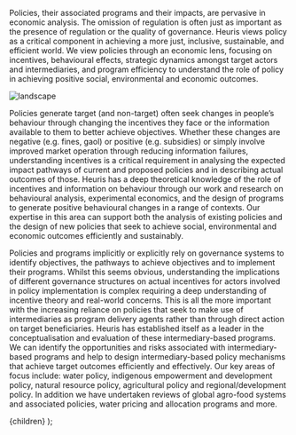 

Policies, their associated programs and their impacts, are pervasive in economic analysis. The omission of regulation is often just as important as the presence of regulation or the quality of governance. Heuris views policy as a critical component in achieving a more just, inclusive, sustainable, and efficient world. We view policies through an economic lens, focusing on incentives, behavioural effects, strategic dynamics amongst target actors and intermediaries, and program efficiency to understand the role of policy in achieving positive social, environmental and economic outcomes.

![landscape](/services/landscape.jpeg)

Policies generate target (and non-target) often seek changes in people’s behaviour through changing the incentives they face or the information available to them to better achieve objectives. Whether these changes are negative (e.g. fines, gaol) or positive (e.g. subsidies) or simply involve improved market operation through reducing information failures, understanding incentives is a critical requirement in analysing the expected impact pathways of current and proposed policies and in describing actual outcomes of those. Heuris has a deep theoretical knowledge of the role of incentives and information on behaviour through our work and research on behavioural analysis, experimental economics, and the design of programs to generate positive behavioural changes in a range of contexts. Our expertise in this area can support both the analysis of existing policies and the design of new policies that seek to achieve social, environmental and economic outcomes efficiently and sustainably.

Policies and programs implicitly or explicitly rely on governance systems to identify objectives, the pathways to achieve objectives and to implement their programs. Whilst this seems obvious, understanding the implications of different governance structures on actual incentives for actors involved in policy implementation is complex requiring a deep understanding of incentive theory and real-world concerns. This is all the more important with the increasing reliance on policies that seek to make use of intermediaries as program delivery agents rather than through direct action on target beneficiaries. Heuris has established itself as a leader in the conceptualisation and evaluation of these intermediary-based programs. We can identify the opportunities and risks associated with intermediary-based programs and help to design intermediary-based policy mechanisms that achieve target outcomes efficiently and effectively.
Our key areas of focus include: water policy, indigenous empowerment and development policy, natural resource policy, agricultural policy and regional/development policy. In addition we have undertaken reviews of global agro-food systems and associated policies, water pricing and allocation programs and more.

  <BlogLayout title={title} summary={summary} subtitle={subtitle}>
    {children}
  </BlogLayout>
);
